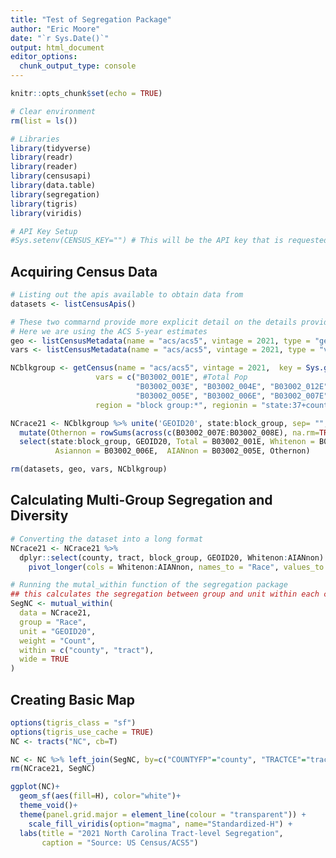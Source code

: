 ```yaml
---
title: "Test of Segregation Package"
author: "Eric Moore"
date: "`r Sys.Date()`"
output: html_document
editor_options:
  chunk_output_type: console
---
```


```r
knitr::opts_chunk$set(echo = TRUE)

# Clear environment
rm(list = ls())

# Libraries
library(tidyverse)
library(readr)
library(reader)
library(censusapi)
library(data.table)
library(segregation)
library(tigris)
library(viridis)

# API Key Setup
#Sys.setenv(CENSUS_KEY="") # This will be the API key that is requested from the Census' website
```

## Acquiring Census Data

```r
# Listing out the apis available to obtain data from
datasets <- listCensusApis()

# These two commarnd provide more explicit detail on the details provided within particular datasets
# Here we are using the ACS 5-year estimates
geo <- listCensusMetadata(name = "acs/acs5", vintage = 2021, type = "geographies")
vars <- listCensusMetadata(name = "acs/acs5", vintage = 2021, type = "variables")

NCblkgroup <- getCensus(name = "acs/acs5", vintage = 2021,  key = Sys.getenv("CENSUS_API_KEY"),
                   vars = c("B03002_001E", #Total Pop
                            "B03002_003E", "B03002_004E", "B03002_012E", #White, Black, Hispanic
                            "B03002_005E", "B03002_006E", "B03002_007E", "B03002_008E"), #Alaska Native, Asian, Hawaiian, Other
                   region = "block group:*", regionin = "state:37+county:*+tract:*")

NCrace21 <- NCblkgroup %>% unite('GEOID20', state:block_group, sep= "", remove=FALSE) %>% 
  mutate(Othernon = rowSums(across(c(B03002_007E:B03002_008E), na.rm=TRUE))) %>%
  select(state:block_group, GEOID20, Total = B03002_001E, Whitenon = B03002_003E, Blknon = B03002_004E, Hisp = B03002_012E,
          Asiannon = B03002_006E,  AIANnon = B03002_005E, Othernon)

rm(datasets, geo, vars, NCblkgroup)
```

## Calculating Multi-Group Segregation and Diversity

```r

# Converting the dataset into a long format
NCrace21 <- NCrace21 %>%
  dplyr::select(county, tract, block_group, GEOID20, Whitenon:AIANnon) %>%
    pivot_longer(cols = Whitenon:AIANnon, names_to = "Race", values_to = "Count")

# Running the mutal_within function of the segregation package
## this calculates the segregation between group and unit within each category (race)
SegNC <- mutual_within(
  data = NCrace21,
  group = "Race",
  unit = "GEOID20",
  weight = "Count",
  within = c("county", "tract"),
  wide = TRUE
)
```

## Creating Basic Map

```r
options(tigris_class = "sf")
options(tigris_use_cache = TRUE)
NC <- tracts("NC", cb=T)

NC <- NC %>% left_join(SegNC, by=c("COUNTYFP"="county", "TRACTCE"="tract"))
rm(NCrace21, SegNC)

ggplot(NC)+
  geom_sf(aes(fill=H), color="white")+
  theme_void()+
  theme(panel.grid.major = element_line(colour = "transparent")) +
    scale_fill_viridis(option="magma", name="Standardized-H") +
  labs(title = "2021 North Carolina Tract-level Segregation", 
       caption = "Source: US Census/ACS5")
```

